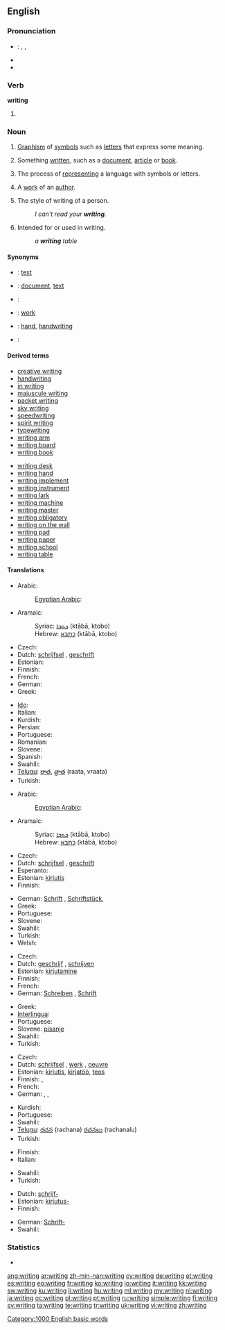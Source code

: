 ==English==

===Pronunciation===
* {{italbrac|UK, US}}: {{enPR|rĭtʹĭng}}, {{IPA|/ˈraɪtɪŋ/}}, {{SAMPA|/"raItIN/}}
* {{audio|en-us-writing.ogg|Audio (US)}}
* {{rhymes|aɪtɪŋ}}

===Verb===
'''writing'''

# {{present participle of|write}}

===Noun===
{{en-noun|s|-}}
{{wikipedia}}

# {{uncountable}} [[graphism|Graphism]] of [[symbol]]s such as [[letter]]s that express some meaning.
# {{uncountable}} Something [[written]], such as a [[document]], [[article]] or [[book]].
# {{uncountable}} The process of [[represent]]ing a language with symbols or letters.
# {{countable}} A [[work]] of an [[author]].
# {{countable}} The style of writing of a person.
#: ''I can't read your '''writing'''.''
# {{italbrac|as a modifier}} Intended for or used in writing.
#: ''a '''writing''' table''

====Synonyms====
* {{italbrac|written letters or symbols that express some meaning}}: [[text]]
* {{italbrac|something written}}: [[document]], [[text]]
* {{italbrac|process of representing a language with symbols or letters}}:
* {{italbrac|work of an author}}: [[work]]
* {{italbrac|the style of writing of a person}}: [[hand]], [[handwriting]]
* {{italbrac|intended for or used in writing}}:

====Derived terms====
{{rel-top|Terms derived from ''writing''}}
* [[creative writing]]
* [[handwriting]]
* [[in writing]]
* [[majuscule writing]]
* [[packet writing]]
* [[sky writing]]
* [[speedwriting]]
* [[spirit writing]]
* [[typewriting]]<!--noun-->
* [[writing arm]]
* [[writing board]]
* [[writing book]]
{{rel-mid}}
* [[writing desk]]
* [[writing hand]]
* [[writing implement]]
* [[writing instrument]]
* [[writing lark]]
* [[writing machine]]
* [[writing master]]
* [[writing obligatory]]
* [[writing on the wall]]
* [[writing pad]]
* [[writing paper]]
* [[writing school]]
* [[writing table]]
{{rel-bottom}}

====Translations====
{{trans-top|written letters or symbols that express some meaning}}
* Arabic: {{t-|ar|كتابة|f|tr=kitaaba}}
*: [[Egyptian Arabic]]: {{tø|arz|كتابة|f|tr=ketaba|sc=Arab}}
* Aramaic:
*: Syriac: [[ܟܬܒܐ]] (ktābā, ktobo) {{m}}
*: Hebrew: [[כתבא]] (ktābā, ktobo) {{m}}
* Czech: {{t-|cs|písmo|n}}
* Dutch: [[schrijfsel]] {{n}}, [[geschrift]] {{n}}
* Estonian: {{t-|et|kiri}}
* Finnish: {{t+|fi|kirjoitus}}
* French: {{t+|fr|écriture|f}}
* German: {{t+|de|Schrift|f}}
* Greek: {{t+|el|γραφή|f|tr=grafí}}
{{trans-mid}}
* [[Ido]]: {{t|io|skribado|xs=Ido}}
* Italian: {{t+|it|scrittura|f}}
* Kurdish: {{ku-Arab|[[نوسین]]}}
* Persian: {{t|fa|نوشته|tr=nevešte|xs=Persian}}
* Portuguese: {{t+|pt|escrita|f}}
* Romanian: {{t|ro|scriere|f}}
* Slovene: {{t+|sl|pisava|f}}
* Spanish: {{t+|es|escritura|f}}
* Swahili: {{t+|sw|andiko|xs=Swahili}}
* [[Telugu]]: [[రాత]], [[వ్రాత]] (raata, vraata)
* Turkish: {{t+|tr|yazı}}
{{trans-bottom}}

{{trans-top|something written}}
* Arabic: {{t|ar|كتابة|f|tr=kitaaba|sc=Arab}}
*: [[Egyptian Arabic]]: {{tø|arz|كتابة|f|tr=ketaaba|sc=Arab}}
* Aramaic:
*: Syriac: [[ܟܬܒܐ]] (ktābā, ktobo) {{m}}
*: Hebrew: [[כתבא]] (ktābā, ktobo) {{m}}
* Czech: {{t-|cs|spis|m}}
* Dutch: [[schrijfsel]] {{n}}, [[geschrift]] {{n}}
* Esperanto: {{t|eo|skribaĵo}}
* Estonian: [[kirjutis]]
* Finnish: {{t+|fi|kirjoitus}}
{{trans-mid}}
* German: [[Schrift]] {{f}}, [[Schriftstück]], {{n}}
* Greek: {{t+|el|γραπτό|f|tr=graptó}}
* Portuguese: {{t+|pt|escrita|f}}
* Slovene: {{t-|sl|zapis|m}}
* Swahili: {{t|sw|maandiko|xs=Swahili}}
* Turkish: {{t+|tr|yazı}}
* Welsh: {{t|cy|ysgrif}}
{{trans-bottom}}

{{trans-top|the process of representing a language}}
* Czech: {{t-|cs|psaní|n}}
* Dutch: [[geschrijf]] {{n}}, [[schrijven]] {{n}}
* Estonian: [[kirjutamine]]
* Finnish: {{t+|fi|kirjoittaminen}}
* French: {{t+|fr|écriture|f}}
* German: [[Schreiben]] {{n}}, {{italbrac|only idiomatic}} [[Schrift]] {{f}}
{{trans-mid}}
* Greek: {{t+|el|γραφή|f|tr=grafí}}
* [[Interlingua]]: {{t|ia|scriptura}}
* Portuguese: {{t+|pt|escrita|f}}
* Slovene: [[pisanje]] {{n}}
* Swahili: {{t|sw|maandiko|xs=Swahili}}
* Turkish: {{t+|tr|yazı}}
{{trans-bottom}}

{{trans-top|a work of an author}}
* Czech: {{t-|cs|spis|m}}
* Dutch: [[schrijfsel]] {{n}}, [[werk]] {{n}}, [[oeuvre]] {{n}}
* Estonian: [[kirjutis]], [[kirjatöö]], [[teos]]
* Finnish: {{t+|fi|kirjoitus}}, {{t+|fi|teos}}
* French: {{t+|fr|œuvre|f}}
* German: {{t+|de|Schrift|f}}, {{t+|de|Arbeit|f}}, {{t+|de|Werk|n}}
{{trans-mid}}
* Kurdish: {{ku-Arab|[[نوسین]]}}
* Portuguese: {{t+|pt|obra|f}}
* Swahili: {{t|sw|maandiko|xs=Swahili}}
* [[Telugu]]: [[రచన]] (rachana) {{italbrac|usually plural}} [[రచనలు]] (rachanalu)
* Turkish: {{t+|tr|yazı}}
{{trans-bottom}}

{{trans-top|style of writing of a person}}
* Finnish: {{t+|fi|käsiala}}
* Italian: {{t+|it|scrittura|f}}
{{trans-mid}}
* Swahili: {{t|sw|maandiko|xs=Swahili}}
* Turkish: {{t+|tr|yazı}}
{{trans-bottom}}

{{trans-top|made for or used in writing}}
* Dutch: [[schrijf-]]
* Estonian: [[kirjutus-]]
* Finnish: {{t|fi|kirjoitus-}}
{{trans-mid}}
* German: [[Schrift-]]
* Swahili: {{t|sw|maandiko|xs=Swahili}}
{{trans-bottom}}

===Statistics===
* {{rank|expected|considered|proper|758|writing|allowed|per|result}}

[[Category:1000 English basic words]]

[[ang:writing]]
[[ar:writing]]
[[zh-min-nan:writing]]
[[cy:writing]]
[[de:writing]]
[[et:writing]]
[[es:writing]]
[[eo:writing]]
[[fr:writing]]
[[ko:writing]]
[[io:writing]]
[[it:writing]]
[[kk:writing]]
[[sw:writing]]
[[ku:writing]]
[[li:writing]]
[[hu:writing]]
[[ml:writing]]
[[my:writing]]
[[nl:writing]]
[[ja:writing]]
[[oc:writing]]
[[pl:writing]]
[[pt:writing]]
[[ru:writing]]
[[simple:writing]]
[[fi:writing]]
[[sv:writing]]
[[ta:writing]]
[[te:writing]]
[[tr:writing]]
[[uk:writing]]
[[vi:writing]]
[[zh:writing]]